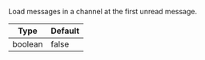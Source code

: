 Load messages in a channel at the first unread message.

| Type    | Default |
| ------- | ------- |
| boolean | false   |
